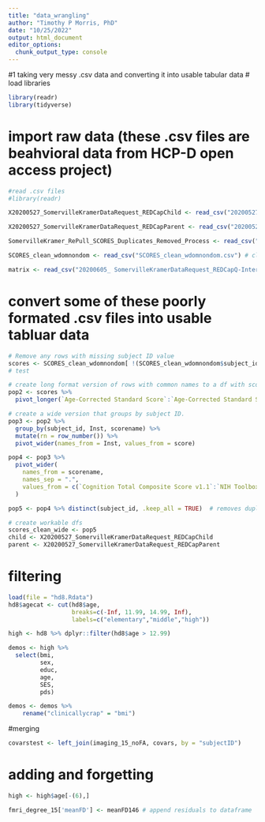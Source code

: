 ```yaml
---
title: "data_wrangling"
author: "Timothy P Morris, PhD"
date: "10/25/2022"
output: html_document
editor_options: 
  chunk_output_type: console
---
```

#1 taking very messy .csv data and converting it into usable tabular data
# load libraries 
```r
library(readr)
library(tidyverse)
```

# import raw data (these .csv files are beahvioral data from HCP-D open access project)
```r

#read .csv files
#library(readr)

X20200527_SomervilleKramerDataRequest_REDCapChild <- read_csv("20200527_SomervilleKramerDataRequest_REDCapChild.csv")

X20200527_SomervilleKramerDataRequest_REDCapParent <- read_csv("20200527_SomervilleKramerDataRequest_REDCapParent.csv")

SomervilleKramer_RePull_SCORES_Duplicates_Removed_Process <- read_csv("SomervilleKramer RePull SCORES Duplicates Removed Process.csv")

SCORES_clean_wdomnondom <- read_csv("SCORES_clean_wdomnondom.csv") # cleaned some of this data in csv file before importing 

matrix <- read_csv("20200605_ SomervilleKramerDataRequest_REDCapQ-Interactive_MatrixReasoning.csv") # matrix reasoning task results

```
# convert some of these poorly formated .csv files into usable tabluar data
```r
# Remove any rows with missing subject ID value
scores <- SCORES_clean_wdomnondom[ !(SCORES_clean_wdomnondom$subject_id %in% NA), ]
# test 

# create long format version of rows with common names to a df with scorename in one column and the actual score value in another
pop2 <- scores %>%
  pivot_longer(`Age-Corrected Standard Score`:`Age-Corrected Standard Scores Non-Dominant`, names_to = "scorename", values_to = "score")

# create a wide version that groups by subject ID. 
pop3 <- pop2 %>% 
  group_by(subject_id, Inst, scorename) %>%
  mutate(rn = row_number()) %>%
  pivot_wider(names_from = Inst, values_from = score)

pop4 <- pop3 %>%
  pivot_wider(
    names_from = scorename,
    names_sep = ".",
    values_from = c(`Cognition Total Composite Score v1.1`:`NIH Toolbox Standing Balance Test Age 7+ v2.0`)
  )

pop5 <- pop4 %>% distinct(subject_id, .keep_all = TRUE)  # removes duplicate rows

# create workable dfs
scores_clean_wide <- pop5
child <- X20200527_SomervilleKramerDataRequest_REDCapChild
parent <- X20200527_SomervilleKramerDataRequest_REDCapParent

```
# filtering 
```r
load(file = "hd8.Rdata")
hd8$agecat <- cut(hd8$age, 
                  breaks=c(-Inf, 11.99, 14.99, Inf), 
                  labels=c("elementary","middle","high"))

high <- hd8 %>% dplyr::filter(hd8$age > 12.99)

demos <- high %>%
  select(bmi,
         sex,
         educ,
         age,
         SES,
         pds)

demos <- demos %>%
    rename("clinicallycrap" = "bmi")
```
#merging
```r
covarstest <- left_join(imaging_15_noFA, covars, by = "subjectID")             

```
# adding and forgetting
```r
high <- high$age[-(6),]

fmri_degree_15['meanFD'] <- meanFD146 # append residuals to dataframe 




```

